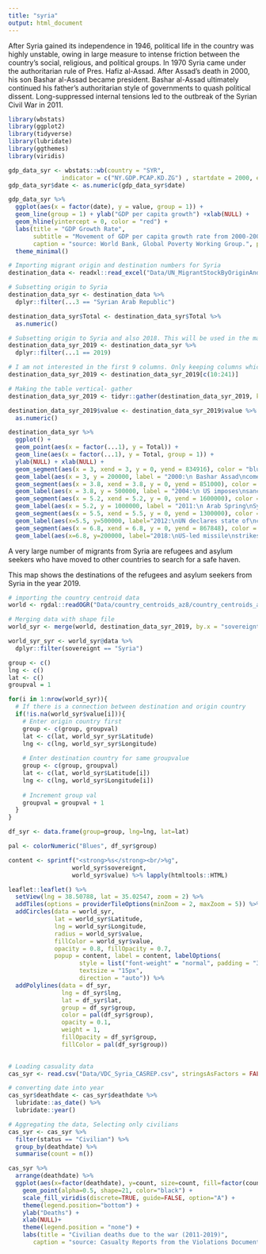 ```yaml
---
title: "syria"
output: html_document
---
```


After Syria gained its independence in 1946, political life in the country was highly unstable, owing in large measure to intense friction between the country’s social, religious, and political groups. In 1970 Syria came under the authoritarian rule of Pres. Hafiz al-Assad. After Assad’s death in 2000, his son Bashar al-Assad became president. Bashar al-Assad ultimately continued his father’s authoritarian style of governments to quash political dissent. Long-suppressed internal tensions led to the outbreak of the Syrian Civil War in 2011.

```r
library(wbstats)
library(ggplot2)
library(tidyverse)
library(lubridate)
library(ggthemes)
library(viridis)
```

```r
gdp_data_syr <- wbstats::wb(country = "SYR",
               indicator = c("NY.GDP.PCAP.KD.ZG") , startdate = 2000, enddate = 2017)
gdp_data_syr$date <- as.numeric(gdp_data_syr$date)
```

```r
gdp_data_syr %>%
  ggplot(aes(x = factor(date), y = value, group = 1)) + 
  geom_line(group = 1) + ylab("GDP per capita growth") +xlab(NULL) +
  geom_hline(yintercept = 0, color = "red") +
  labs(title = "GDP Growth Rate",
       subtitle = "Movement of GDP per capita growth rate from 2000-2007",
       caption = "source: World Bank, Global Poverty Working Group.", parse = TRUE) +
  theme_minimal()
```


```r
# Importing migrant origin and destination numbers for Syria
destination_data <- readxl::read_excel("Data/UN_MigrantStockByOriginAndDestination_2019.xlsx", sheet = 2, skip = 15, col_names = TRUE, trim_ws = TRUE)

# Subsetting origin to Syria
destination_data_syr <- destination_data %>%
  dplyr::filter(...3 == "Syrian Arab Republic")

destination_data_syr$Total <- destination_data_syr$Total %>%
  as.numeric()

# Subsetting origin to Syria and also 2018. This will be used in the map.
destination_data_syr_2019 <- destination_data_syr %>%
  dplyr::filter(...1 == 2019)

# I am not interested in the first 9 columns. Only keeping columns which have data about the destination countries
destination_data_syr_2019 <- destination_data_syr_2019[c(10:241)]

# Making the table vertical- gather
destination_data_syr_2019 <- tidyr::gather(destination_data_syr_2019, key = "country", value = "value")

destination_data_syr_2019$value <- destination_data_syr_2019$value %>%
  as.numeric()
```

```r

destination_data_syr %>%
  ggplot() +
  geom_point(aes(x = factor(...1), y = Total)) +
  geom_line(aes(x = factor(...1), y = Total, group = 1)) +
  ylab(NULL) + xlab(NULL) +
  geom_segment(aes(x = 3, xend = 3, y = 0, yend = 834916), color = "blue", size = 0.2) +
  geom_label(aes(x = 3, y = 200000, label = "2000:\n Bashar Assad\ncomes to power"), size = 2.5) +
  geom_segment(aes(x = 3.8, xend = 3.8, y = 0, yend = 851000), color = "blue", size = 0.2) +
  geom_label(aes(x = 3.8, y = 500000, label = "2004:\n US imposes\nsanctions"), size = 2.5) +
  geom_segment(aes(x = 5.2, xend = 5.2, y = 0, yend = 1600000), color = "blue", size = 0.2) +
  geom_label(aes(x = 5.2, y = 1000000, label = "2011:\n Arab Spring\nSyrian Civil War begins"), size = 2.5) +
  geom_segment(aes(x = 5.5, xend = 5.5, y = 0, yend = 1300000), color = "blue", size = 0.2) +
  geom_label(aes(x=5.5, y=500000, label="2012:\nUN declares state of\ncivil war in Syria"),size=2.5) +
  geom_segment(aes(x = 6.8, xend = 6.8, y = 0, yend = 867848), color = "blue", size = 0.2) +
  geom_label(aes(x=6.8, y=200000, label="2018:\nUS-led missile\nstrikes"),size=2.5)

```


A very large number of migrants from Syria are refugees and asylum seekers who have moved to other countries to search for a safe haven.

This map shows the destinations of the refugees and asylum seekers from Syria in the year 2019.

```r
# importing the country centroid data
world <- rgdal::readOGR("Data/country_centroids_az8/country_centroids_az8.shp", verbose = FALSE)

# Merging data with shape file
world_syr <- merge(world, destination_data_syr_2019, by.x = "sovereignt", by.y = "country", all.x = TRUE)

world_syr_syr <- world_syr@data %>%
  dplyr::filter(sovereignt == "Syria")

group <- c()
lng <- c()
lat <- c()
groupval = 1

for(i in 1:nrow(world_syr)){
  # If there is a connection between destination and origin country
  if(!is.na(world_syr$value[i])){
    # Enter origin country first
    group <- c(group, groupval)
    lat <- c(lat, world_syr_syr$Latitude)
    lng <- c(lng, world_syr_syr$Longitude)
    
    # Enter destination country for same groupvalue
    group <- c(group, groupval)
    lat <- c(lat, world_syr$Latitude[i])
    lng <- c(lng, world_syr$Longitude[i])
    
    # Increment group val
    groupval = groupval + 1
  }
}

df_syr <- data.frame(group=group, lng=lng, lat=lat)

pal <- colorNumeric("Blues", df_syr$group)

content <- sprintf("<strong>%s</strong><br/>%g",
                  world_syr$sovereignt,
                  world_syr$value) %>% lapply(htmltools::HTML)

leaflet::leaflet() %>%
  setView(lng = 38.50788, lat = 35.02547, zoom = 2) %>%
  addTiles(options = providerTileOptions(minZoom = 2, maxZoom = 5)) %>%
  addCircles(data = world_syr,
             lat = world_syr$Latitude,
             lng = world_syr$Longitude,
             radius = world_syr$value,
             fillColor = world_syr$value,
             opacity = 0.8, fillOpacity = 0.7,
             popup = content, label = content, labelOptions(
                    style = list("font-weight" = "normal", padding = "3px 8px"),
                    textsize = "15px",
                    direction = "auto")) %>%
  addPolylines(data = df_syr,
               lng = df_syr$lng,
               lat = df_syr$lat,
               group = df_syr$group,
               color = pal(df_syr$group),
               opacity = 0.1,
               weight = 1,
               fillOpacity = df_syr$group,
               fillColor = pal(df_syr$group))
  

```

```r
# Loading casuality data
cas_syr <- read.csv("Data/VDC_Syria_CASREP.csv", stringsAsFactors = FALSE)

# converting date into year
cas_syr$deathdate <- cas_syr$deathdate %>%
  lubridate::as_date() %>%
  lubridate::year()

# Aggregating the data, Selecting only civilians
cas_syr <- cas_syr %>%
  filter(status == "Civilian") %>%
  group_by(deathdate) %>%
  summarise(count = n())

cas_syr %>%
  arrange(deathdate) %>%
  ggplot(aes(x=factor(deathdate), y=count, size=count, fill=factor(count))) +
    geom_point(alpha=0.5, shape=21, color="black") +
    scale_fill_viridis(discrete=TRUE, guide=FALSE, option="A") +
    theme(legend.position="bottom") +
    ylab("Deaths") +
    xlab(NULL)+
    theme(legend.position = "none") +
    labs(title = "Civilian deaths due to the war (2011-2019)",
       caption = "source: Casualty Reports from the Violations Documentation Center in Syria.", parse = TRUE)

```